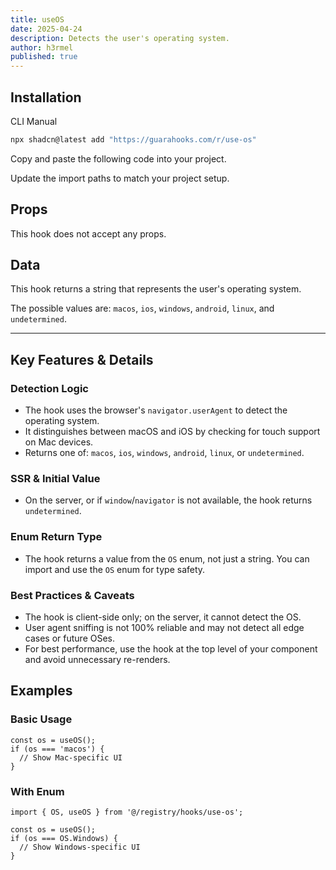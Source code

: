 ```yaml
---
title: useOS
date: 2025-04-24
description: Detects the user's operating system.
author: h3rmel
published: true
---
```


<HookPreview name="use-os-demo" />

## Installation

<Tabs defaultValue="cli">

<TabsList>
  <TabsTrigger value="cli">CLI</TabsTrigger>
  <TabsTrigger value="manual">Manual</TabsTrigger>
</TabsList>
<TabsContent value="cli">

```bash
npx shadcn@latest add "https://guarahooks.com/r/use-os"
```

</TabsContent>
<TabsContent value="manual">

<Steps>

<Step>Copy and paste the following code into your project.</Step>

<HookSource name="use-copy-to-clipboard" />

<Step>Update the import paths to match your project setup.</Step>

</Steps>

</TabsContent>

</Tabs>

## Props

This hook does not accept any props.

## Data

This hook returns a string that represents the user's operating system.

The possible values are: `macos`, `ios`, `windows`, `android`, `linux`, and `undetermined`.

---

## Key Features & Details

### Detection Logic

- The hook uses the browser's `navigator.userAgent` to detect the operating system.
- It distinguishes between macOS and iOS by checking for touch support on Mac devices.
- Returns one of: `macos`, `ios`, `windows`, `android`, `linux`, or `undetermined`.

### SSR & Initial Value

- On the server, or if `window`/`navigator` is not available, the hook returns `undetermined`.

### Enum Return Type

- The hook returns a value from the `OS` enum, not just a string. You can import and use the `OS` enum for type safety.

### Best Practices & Caveats

- The hook is client-side only; on the server, it cannot detect the OS.
- User agent sniffing is not 100% reliable and may not detect all edge cases or future OSes.
- For best performance, use the hook at the top level of your component and avoid unnecessary re-renders.

## Examples

### Basic Usage

```tsx
const os = useOS();
if (os === 'macos') {
  // Show Mac-specific UI
}
```

### With Enum

```tsx
import { OS, useOS } from '@/registry/hooks/use-os';

const os = useOS();
if (os === OS.Windows) {
  // Show Windows-specific UI
}
```
